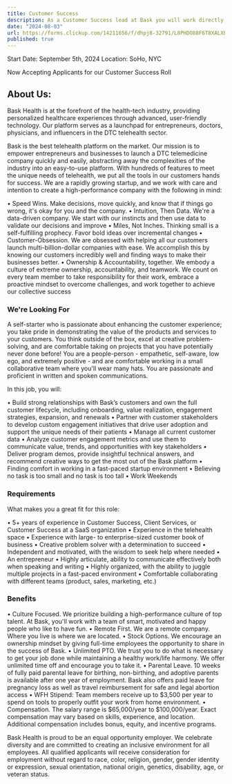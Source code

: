 ```yaml
---
title: Customer Success 
description: As a Customer Success lead at Bask you will work directly with the CEO, CTO, and the rest of the team to build and design the software infrastructure that will serve as the backbone of telehealth.
date: "2024-08-03"
url: https://forms.clickup.com/14211656/f/dhpj8-32791/L8PHDO88F6T8XALXB5
published: true
---
```


Start Date: September 5th, 2024
Location: SoHo, NYC

Now Accepting Applicants for our Customer Success Roll

## About Us:


Bask Health is at the forefront of the health-tech industry, providing personalized healthcare experiences through advanced, user-friendly technology. Our platform serves as a launchpad for entrepreneurs, doctors, physicians, and influencers in the DTC telehealth sector.


Bask is the best telehealth platform on the market. Our mission is to empower entrepreneurs and businesses to launch a DTC telemedicine company quickly and easily, abstracting away the complexities of the industry into an easy-to-use platform. With hundreds of features to meet the unique needs of telehealth, we put all the tools in our customers hands for success. We are a rapidly growing startup, and we work with care and intention to create a high-performance company with the following in mind:


•	Speed Wins. Make decisions, move quickly, and know that if things go wrong, it's okay for you and the company. 
•	Intuition, Then Data. We're a data-driven company. We start with our instincts and then use data to validate our decisions and improve
•	Miles, Not Inches. Thinking small is a self-fulfilling prophecy. Favor bold ideas over incremental changes
•	Customer-Obsession. We are obsessed with helping all our customers launch multi-billion-dollar companies with ease. We accomplish this by knowing our customers incredibly well and finding ways to make their businesses better. 
•	 Ownership & Accountability, together. We embody a culture of extreme ownership, accountability, and teamwork. We count on every team member to take responsibility for their work, embrace a proactive mindset to overcome challenges, and work together to achieve our collective success



### We're Looking For

A self-starter who is passionate about enhancing the customer experience; you take pride in demonstrating the value of the products and services to your customers. You think outside of the box, excel at creative problem-solving, and are comfortable taking on projects that you have potentially never done before! You are a people-person - empathetic, self-aware, low ego, and extremely positive - and are comfortable working in a small collaborative team where you'll wear many hats. You are passionate and proficient in written and spoken communications. 

In this job, you will: 


•	Build strong relationships with Bask’s customers and own the full customer lifecycle, including onboarding, value realization, engagement strategies, expansion, and renewals
•	Partner with customer stakeholders to develop custom engagement initiatives that drive user adoption and support the unique needs of their patients
•	Manage all current customer data
•	Analyze customer engagement metrics and use them to communicate value, trends, and opportunities with key stakeholders
•	Deliver program demos, provide insightful technical answers, and recommend creative ways to get the most out of the Bask platform
•	Finding comfort in working in a fast-paced startup environment
•	Believing no task is too small and no task is too tall
•	Work Weekends



### Requirements


What makes you a great fit for this role: 


•	5+ years of experience in Customer Success, Client Services, or Customer Success at a SaaS organization
•	Experience in the telehealth space
•	Experience with large- to enterprise-sized customer book of business
•	Creative problem solver with a determination to succeed
•	Independent and motivated, with the wisdom to seek help where needed
•	An entrepreneur
•	Highly articulate, ability to communicate effectively both when speaking and writing
•	Highly organized, with the ability to juggle multiple projects in a fast-paced environment
•	Comfortable collaborating with different teams (product, sales, marketing, etc.)



### Benefits


•	Culture Focused. We prioritize building a high-performance culture of top talent. At Bask, you'll work with a team of smart, motivated and happy people who like to have fun. 
•	 Remote First. We are a remote company. Where you live is where we are located. 
•	 Stock Options. We encourage an ownership mindset by giving full-time employees the opportunity to share in the success of Bask. 
•	Unlimited PTO. We trust you to do what is necessary to get your job done while maintaining a healthy work/life harmony. We offer unlimited time off and encourage you to take it. 
•	Parental Leave. 10 weeks of fully paid parental leave for birthing, non-birthing, and adoptive parents is available after one year of employment. Bask also offers paid leave for pregnancy loss as well as travel reimbursement for safe and legal abortion access
•	WFH Stipend: Team members receive up to $3,500 per year to spend on tools to properly outfit your work from home environment. 
•	Compensation. The salary range is $65,000/year to $100,000/year. Exact compensation may vary based on skills, experience, and location. Additional compensation includes bonus, equity, and incentive programs. 



Bask Health is proud to be an equal opportunity employer. We celebrate diversity and are committed to creating an inclusive environment for all employees. All qualified applicants will receive consideration for employment without regard to race, color, religion, gender, gender identity or expression, sexual orientation, national origin, genetics, disability, age, or veteran status.
